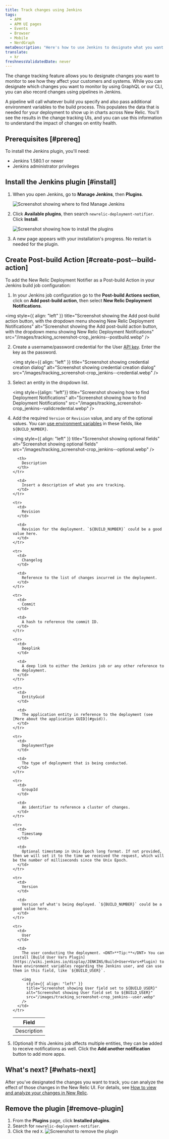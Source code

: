 ```yaml
---
title: Track changes using Jenkins
tags:
  - APM
  - APM UI pages
  - Events
  - Browser
  - Mobile
  - NerdGraph
metaDescription: "Here's how to use Jenkins to designate what you want to capture with change tracking."
translate:
  - kr
freshnessValidatedDate: never
---
```


The change tracking feature allows you to designate changes you want to monitor to see how they affect your customers and systems. While you can designate which changes you want to monitor by using GraphQL or our CLI, you can also record changes using pipelines in Jenkins.

A pipeline will call whatever build you specify and also pass additional environment variables to the build process. This populates the data that is needed for your deployment to show up in charts across New Relic. You'll see the results in the change tracking UIs, and you can use this information to understand the impact of changes on entity health.

## Prerequisites [#prereq]

To install the Jenkins plugin, you'll need:

* Jenkins 1.580.1 or newer
* Jenkins administrator privileges

## Install the Jenkins plugin [#install]

1. When you open Jenkins, go to <DNT>**Manage Jenkins**</DNT>, then <DNT>**Plugins**</DNT>.

   <img
     title="Screenshot showing where to find Manage Jenkins"
     alt="Screenshot showing where to find Manage Jenkins"
     src="/images/tracking_screenshot-crop_jenkins-home-page.webp"
   />

2. Click <DNT>**Available plugins**</DNT>, then search `newrelic-deployment-notifier`. Click <DNT>**Install**</DNT>.

   <img
     title="Screenshot showing how to install the plugin"
     alt="Screenshot showing how to install the plugins"
     src="/images/tracking_screenshot-crop_jenkins-install-notifier.webp"
   />

3. A new page appears with  your installation's progress. No restart is needed for the plugin.

## Create Post-build Action [#create-post--build-action]

To add the New Relic Deployment Notifier as a Post-build Action in your Jenkins build job configuration:

1. In your Jenkins job configuration go to the <DNT>**Post-build Actions section**</DNT>, click on <DNT>**Add post-build action**</DNT>, then select <DNT>**New Relic Deployment Notifications**</DNT>.

<img
  style={{ align: "left" }}
  title="Screenshot showing the Add post-build action button, with the dropdown menu showing New Relic Deployment Notifications"
  alt="Screenshot showing the Add post-build action button, with the dropdown menu showing New Relic Deployment Notifications"
  src="/images/tracking_screenshot-crop_jenkins--postbuild.webp"
/>

2. Create a username/password credential for the User [API key](/docs/apis/intro-apis/new-relic-api-keys/). Enter the key as the password.

   <img
     style={{ align: "left" }}
     title="Screenshot showing credential creation dialog"
     alt="Screenshot showing credential creation dialog"
     src="/images/tracking_screenshot-crop_jenkins--credential.webp"
   />

3. Select an entity in the dropdown list.

   <img
     style={{align: "left"}}
     title="Screenshot showing how to find Deployment Notifications"
     alt="Screenshot showing how to find Deployment Notifications"
     src="/images/tracking_screenshot-crop_jenkins--validcredential.webp"
   />

4. Add the required `Version` or `Revision` value, and any of the optional values. You can [use environment variables](https://www.jenkins.io/doc/book/pipeline/jenkinsfile/#using-environment-variables) in these fields, like `${BUILD_NUMBER}`.

   <img
     style={{ align: "left" }}
     title="Screenshot showing optional fields"
     alt="Screenshot showing optional fields"
     src="/images/tracking_screenshot-crop_jenkins--optional.webp"
   />

   <table>
     <thead>
       <tr>
         <th style={{ width: "200px" }}>
           Field
         </th>

         <th>
           Description
         </th>
       </tr>
     </thead>

     <tbody>
       <tr>
         <td>
           Description
         </td>

         <td>
           Insert a description of what you are tracking.
         </td>
       </tr>

       <tr>
         <td>
           Revision
         </td>

         <td>
           Revision for the deployment. `${BUILD_NUMBER}` could be a good value here.
         </td>
       </tr>

       <tr>
         <td>
           Changelog
         </td>

         <td>
           Reference to the list of changes incurred in the deployment.
         </td>
       </tr>

       <tr>
         <td>
           Commit
         </td>

         <td>
           A hash to reference the commit ID.
         </td>
       </tr>

       <tr>
         <td>
           Deeplink
         </td>

         <td>
           A deep link to either the Jenkins job or any other reference to the deployment.
         </td>
       </tr>

       <tr>
         <td>
           EntityGuid
         </td>

         <td>
           The application entity in reference to the deployment (see [More about the application GUID](#guid)).
         </td>
       </tr>

       <tr>
         <td>
           DeploymentType
         </td>

         <td>
           The type of deployment that is being conducted.
         </td>
       </tr>

       <tr>
         <td>
           GroupId
         </td>

         <td>
           An identifier to reference a cluster of changes.
         </td>
       </tr>

       <tr>
         <td>
           Timestamp
         </td>

         <td>
           Optional timestamp in Unix Epoch long format. If not provided, then we will set it to the time we received the request, which will be the number of milliseconds since the Unix Epoch.
         </td>
       </tr>

       <tr>
         <td>
           Version
         </td>

         <td>
           Version of what's being deployed. `${BUILD_NUMBER}` could be a good value here.
         </td>
       </tr>

       <tr>
         <td>
           User
         </td>

         <td>
           The user conducting the deployment. <DNT>**Tip:**</DNT> You can install [Build User Vars Plugin](https://wiki.jenkins.io/display/JENKINS/Build+User+Vars+Plugin) to have environment variables regarding the Jenkins user, and can use them in this field, like `${BUILD_USER}`.

           <img
             style={{ align: "left" }}
             title="Screenshot showing User field set to ${BUILD_USER}"
             alt="Screenshot showing User field set to ${BUILD_USER}"
             src="/images/tracking_screenshot-crop_jenkins--user.webp"
           />
         </td>
       </tr>
     </tbody>
   </table>

5. (Optional) If this Jenkins job affects multiple entities, they can be added to receive notifications as well. Click the <DNT>**Add another notification**</DNT> button to add more apps.

## What's next? [#whats-next]

After you've designated the changes you want to track, you can analyze the effect of those changes in the New Relic UI. For details, see [How to view and analyze your changes in New Relic](/docs/change-tracking/change-tracking-view-analyze).

## Remove the plugin [#remove-plugin]

1. From the <DNT>**Plugins**</DNT> page, click <DNT>**Installed plugins**</DNT>.
2. Search for `newrelic-deployment-notifier`.
3. Click the red `X`.
   <img title="Screenshot to remove the plugin" alt="Screenshot to remove the plugin" src="/images/tracking_screenshot-crop_jenkins-rollback.webp"/>
